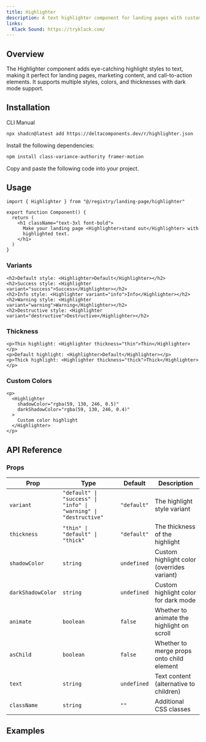 ```yaml
---
title: Highlighter
description: A text highlighter component for landing pages with customizable highlight colors. Inspired by Klack landing page.
links:
  Klack Sound: https://tryklack.com/
---
```


<ComponentPreview name="highlighter-demo" />

## Overview

The Highlighter component adds eye-catching highlight styles to text, making it perfect for landing pages, marketing content, and call-to-action elements. It supports multiple styles, colors, and thicknesses with dark mode support.

## Installation

<Tabs defaultValue="cli">

<TabsList>
  <TabsTrigger value="cli">CLI</TabsTrigger>
  <TabsTrigger value="manual">Manual</TabsTrigger>
</TabsList>

<TabsContent value="cli">

```bash
npx shadcn@latest add https://deltacomponents.dev/r/highlighter.json
```

</TabsContent>

<TabsContent value="manual">

<Steps>

<Step>Install the following dependencies:</Step>

```bash
npm install class-variance-authority framer-motion
```

<Step>Copy and paste the following code into your project.</Step>

<ComponentSource name="highlighter" />

</Steps>

</TabsContent>

</Tabs>

## Usage

```tsx
import { Highlighter } from "@/registry/landing-page/highlighter"

export function Component() {
  return (
    <h1 className="text-3xl font-bold">
      Make your landing page <Highlighter>stand out</Highlighter> with
      highlighted text.
    </h1>
  )
}
```

### Variants

```tsx
<h2>Default style: <Highlighter>Default</Highlighter></h2>
<h2>Success style: <Highlighter variant="success">Success</Highlighter></h2>
<h2>Info style: <Highlighter variant="info">Info</Highlighter></h2>
<h2>Warning style: <Highlighter variant="warning">Warning</Highlighter></h2>
<h2>Destructive style: <Highlighter variant="destructive">Destructive</Highlighter></h2>
```

### Thickness

```tsx
<p>Thin highlight: <Highlighter thickness="thin">Thin</Highlighter></p>
<p>Default highlight: <Highlighter>Default</Highlighter></p>
<p>Thick highlight: <Highlighter thickness="thick">Thick</Highlighter></p>
```

### Custom Colors

```tsx
<p>
  <Highlighter
    shadowColor="rgba(59, 130, 246, 0.5)"
    darkShadowColor="rgba(59, 130, 246, 0.4)"
  >
    Custom color highlight
  </Highlighter>
</p>
```

## API Reference

### Props

<div className="overflow-x-auto">

| Prop              | Type                                                             | Default     | Description                                |
| ----------------- | ---------------------------------------------------------------- | ----------- | ------------------------------------------ |
| `variant`         | `"default" \| "success" \| "info" \| "warning" \| "destructive"` | `"default"` | The highlight style variant                |
| `thickness`       | `"thin" \| "default" \| "thick"`                                 | `"default"` | The thickness of the highlight             |
| `shadowColor`     | `string`                                                         | `undefined` | Custom highlight color (overrides variant) |
| `darkShadowColor` | `string`                                                         | `undefined` | Custom highlight color for dark mode       |
| `animate`         | `boolean`                                                        | `false`     | Whether to animate the highlight on scroll |
| `asChild`         | `boolean`                                                        | `false`     | Whether to merge props onto child element  |
| `text`            | `string`                                                         | `undefined` | Text content (alternative to children)     |
| `className`       | `string`                                                         | `""`        | Additional CSS classes                     |

</div>

## Examples
